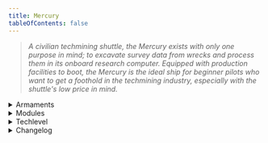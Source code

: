 ```yaml
---
title: Mercury
tableOfContents: false
---
```


> *A civilian techmining shuttle, the Mercury exists with only one purpose in mind; to excavate survey data from wrecks and process them in its onboard research computer. Equipped with production facilities to boot, the Mercury is the ideal ship for beginner pilots who want to get a foothold in the techmining industry, especially with the shuttle's low price in mind.*

<details>
<summary>Armaments</summary>
* N/A
</details>

<details>
<summary>Modules</summary>
* N/A
</details>

<details>
<summary>Techlevel</summary>
> <TechLevel tech='Civilian' />
</details>

<details>
<summary>Changelog</summary>
* 08/26/2024
    * Fixes the Mercury having the SHI research servers.
</details>
